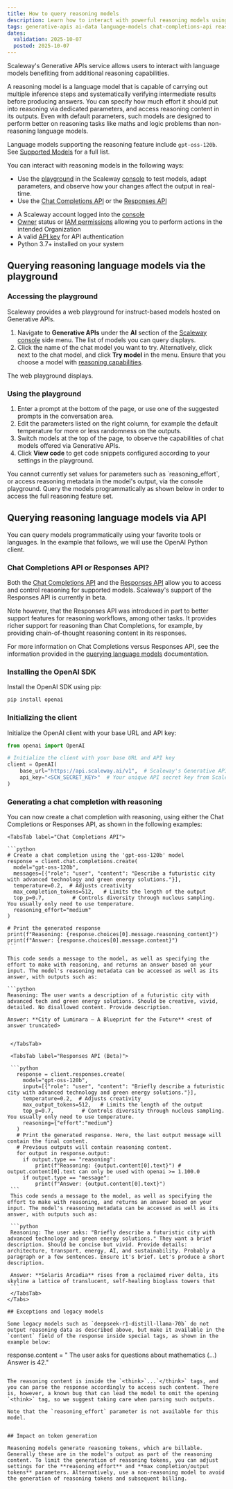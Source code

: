 ```yaml
---
title: How to query reasoning models
description: Learn how to interact with powerful reasoning models using Scaleway's Generative APIs service.
tags: generative-apis ai-data language-models chat-completions-api reasoning think
dates:
  validation: 2025-10-07
  posted: 2025-10-07
---
```


Scaleway's Generative APIs service allows users to interact with language models benefiting from additional reasoning capabilities.

A reasoning model is a language model that is capable of carrying out multiple inference steps and systematically verifying intermediate results before producing answers. You can specify how much effort it should put into reasoning via dedicated parameters, and access reasoning content in its outputs. Even with default parameters, such models are designed to perform better on reasoning tasks like maths and logic problems than non-reasoning language models. 

Language models supporting the reasoning feature include `gpt-oss-120b`. See [Supported Models](/generative-apis/reference-content/supported-models/) for a full list.

You can interact with reasoning models in the following ways:

- Use the [playground](/generative-apis/how-to/query-language-models/#accessing-the-playground) in the Scaleway [console](https://console.scaleway.com) to test models, adapt parameters, and observe how your changes affect the output in real-time.
- Use the [Chat Completions API](https://www.scaleway.com/en/developers/api/generative-apis/#path-chat-completions-create-a-chat-completion) or the [Responses API](https://www.scaleway.com/en/developers/api/generative-apis/#path-responses-beta-create-a-response)

<Requirements />

- A Scaleway account logged into the [console](https://console.scaleway.com)
- [Owner](/iam/concepts/#owner) status or [IAM permissions](/iam/concepts/#permission) allowing you to perform actions in the intended Organization
- A valid [API key](/iam/how-to/create-api-keys/) for API authentication
- Python 3.7+ installed on your system

## Querying reasoning language models via the playground

### Accessing the playground

Scaleway provides a web playground for instruct-based models hosted on Generative APIs.

1. Navigate to **Generative APIs** under the **AI** section of the [Scaleway console](https://console.scaleway.com/) side menu. The list of models you can query displays.
2. Click the name of the chat model you want to try. Alternatively, click <Icon name="more" /> next to the chat model, and click **Try model** in the menu. Ensure that you choose a model with [reasoning capabilities](/generative-apis/reference-content/supported-models/).

The web playground displays.

### Using the playground

1. Enter a prompt at the bottom of the page, or use one of the suggested prompts in the conversation area.
2. Edit the parameters listed on the right column, for example the default temperature for more or less randomness on the outputs. 
3. Switch models at the top of the page, to observe the capabilities of chat models offered via Generative APIs. 
4. Click **View code** to get code snippets configured according to your settings in the playground.

<Message type="note">
You cannot currently set values for parameters such as `reasoning_effort`, or access reasoning metadata in the model's output, via the console playground. Query the models programmatically as shown below in order to access the full reasoning feature set.
</Message>

## Querying reasoning language models via API

You can query models programmatically using your favorite tools or languages.
In the example that follows, we will use the OpenAI Python client.

### Chat Completions API or Responses API?

Both the [Chat Completions API](/https://www.scaleway.com/en/developers/api/generative-apis/#path-chat-completions-create-a-chat-completion) and the [Responses API](https://www.scaleway.com/en/developers/api/generative-apis/#path-chat-completions-create-a-chat-completion) allow you to access and control reasoning for supported models. Scaleway's support of the Responses API is currently in beta.

Note however, that the Responses API was introduced in part to better support features for reasoning workflows, among other tasks. It provides richer support for reasoning than Chat Completions, for example, by providing chain-of-thought reasoning content in its responses.

For more information on Chat Completions versus Responses API, see the information provided in the [querying language models](/generative-apis/how-to/query-language-models/#chat-completions-api-or-responses-api) documentation.

### Installing the OpenAI SDK

Install the OpenAI SDK using pip:

```bash
pip install openai
```

### Initializing the client

Initialize the OpenAI client with your base URL and API key:

```python
from openai import OpenAI

# Initialize the client with your base URL and API key
client = OpenAI(
    base_url="https://api.scaleway.ai/v1",  # Scaleway's Generative APIs service URL
    api_key="<SCW_SECRET_KEY>"  # Your unique API secret key from Scaleway
)
```

### Generating a chat completion with reasoning

You can now create a chat completion with reasoning, using either the Chat Completions or Responses API, as shown in the following examples:

<Tabs>

    <TabsTab label="Chat Completions API">

    ```python
    # Create a chat completion using the 'gpt-oss-120b' model
    response = client.chat.completions.create(
      model="gpt-oss-120b",
      messages=[{"role": "user", "content": "Describe a futuristic city with advanced technology and green energy solutions."}],
      temperature=0.2,  # Adjusts creativity
      max_completion_tokens=512,   # Limits the length of the output
      top_p=0.7,         # Controls diversity through nucleus sampling. You usually only need to use temperature.
      reasoning_effort="medium"
    )

    # Print the generated response
    print(f"Reasoning: {response.choices[0].message.reasoning_content}")
    print(f"Answer: {response.choices[0].message.content}")
    ```

    This code sends a message to the model, as well as specifying the effort to make with reasoning, and returns an answer based on your input. The model's reasoning metadata can be accessed as well as its answer, with outputs such as:

    ```python
    Reasoning: The user wants a description of a futuristic city with advanced tech and green energy solutions. Should be creative, vivid, detailed. No disallowed content. Provide description.

    Answer: **City of Luminara – A Blueprint for the Future** <rest of answer truncated> 
   ```

    </TabsTab>

    <TabsTab label="Responses API (Beta)">

    ```python
      response = client.responses.create(
        model="gpt-oss-120b",
        input=[{"role": "user", "content": "Briefly describe a futuristic city with advanced technology and green energy solutions."}],
        temperature=0.2,  # Adjusts creativity
        max_output_tokens=512,   # Limits the length of the output
        top_p=0.7,         # Controls diversity through nucleus sampling. You usually only need to use temperature.
        reasoning={"effort":"medium"}
      )
      # Print the generated response. Here, the last output message will contain the final content.
      # Previous outputs will contain reasoning content.
      for output in response.output:
        if output.type == "reasoning":
            print(f"Reasoning: {output.content[0].text}") # output.content[0].text can only be used with openai >= 1.100.0
        if output.type == "message":
            print(f"Answer: {output.content[0].text}")
    ```
    This code sends a message to the model, as well as specifying the effort to make with reasoning, and returns an answer based on your input. The model's reasoning metadata can be accessed as well as its answer, with outputs such as:

    ```python
    Reasoning: The user asks: "Briefly describe a futuristic city with advanced technology and green energy solutions." They want a brief description. Should be concise but vivid. Provide details: architecture, transport, energy, AI, and sustainability. Probably a paragraph or a few sentences. Ensure it's brief. Let's produce a short description.
    
    Answer: **Solaris Arcadia** rises from a reclaimed river delta, its skyline a lattice of translucent, self‑healing bioglass towers that
    ```
    </TabsTab>
</Tabs>

## Exceptions and legacy models

Some legacy models such as `deepseek-r1-distill-llama-70b` do not output reasoning data as described above, but make it available in the `content` field of the response inside special tags, as shown in the example below:

```
response.content = "<think> The user asks for questions about mathematics (...) </think>  Answer is 42."
```

The reasoning content is inside the `<think>`...`</think>` tags, and you can parse the response accordingly to access such content. There is, however, a known bug that can lead the model to omit the opening `<think>` tag, so we suggest taking care when parsing such outputs.

Note that the `reasoning_effort` parameter is not available for this model.


## Impact on token generation

Reasoning models generate reasoning tokens, which are billable. Generally these are in the model's output as part of the reasoning content. To limit the generation of reasoning tokens, you can adjust settings for the **reasoning effort** and **max completion/output tokens** parameters. Alternatively, use a non-reasoning model to avoid the generation of reasoning tokens and subsequent billing.

